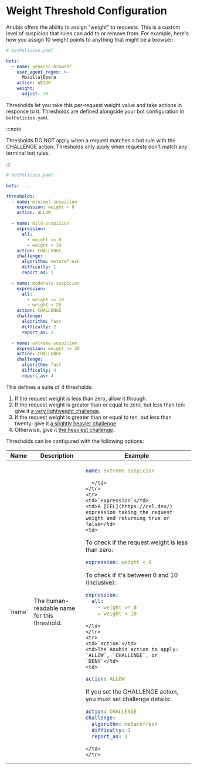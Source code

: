 # Weight Threshold Configuration

Anubis offers the ability to assign "weight" to requests. This is a custom level of suspicion that rules can add to or remove from. For example, here's how you assign 10 weight points to anything that might be a browser:

```yaml
# botPolicies.yaml

bots:
  - name: generic-browser
    user_agent_regex: >-
      Mozilla|Opera
    action: WEIGH
    weight:
      adjust: 10
```

Thresholds let you take this per-request weight value and take actions in response to it. Thresholds are defined alongside your bot configuration in `botPolicies.yaml`.

:::note

Thresholds DO NOT apply when a request matches a bot rule with the CHALLENGE action. Thresholds only apply when requests don't match any terminal bot rules.

:::

```yaml
# botPolicies.yaml

bots: ...

thresholds:
  - name: minimal-suspicion
    expression: weight < 0
    action: ALLOW

  - name: mild-suspicion
    expression:
      all:
        - weight >= 0
        - weight < 10
    action: CHALLENGE
    challenge:
      algorithm: metarefresh
      difficulty: 1
      report_as: 1

  - name: moderate-suspicion
    expression:
      all:
        - weight >= 10
        - weight < 20
    action: CHALLENGE
    challenge:
      algorithm: fast
      difficulty: 2
      report_as: 2

  - name: extreme-suspicion
    expression: weight >= 20
    action: CHALLENGE
    challenge:
      algorithm: fast
      difficulty: 4
      report_as: 4
```

This defines a suite of 4 thresholds:

1. If the request weight is less than zero, allow it through.
2. If the request weight is greater than or equal to zero, but less than ten: give it [a very lightweight challenge](./challenges/metarefresh.mdx).
3. If the request weight is greater than or equal to ten, but less than twenty: give it [a slightly heavier challenge](./challenges/proof-of-work.mdx).
4. Otherwise, give it [the heaviest challenge](./challenges/proof-of-work.mdx).

Thresholds can be configured with the following options:

<table>
  <thead>
  <tr>
    <th>Name</th>
    <th>Description</th>
    <th>Example</th>
    </tr>
  </thead>
  <tbody>
    <tr>
      <td>`name`</td>
      <td>The human-readable name for this threshold.</td>
      <td>

```yaml
name: extreme-suspicion
```

      </td>
    </tr>
    <tr>
    <td>`expression`</td>
    <td>A [CEL](https://cel.dev/) expression taking the request weight and returning true or false</td>
    <td>

To check if the request weight is less than zero:

```yaml
expression: weight < 0
```

To check if it's between 0 and 10 (inclusive):

```yaml
expression:
  all:
    - weight >= 0
    - weight < 10
```

    </td>
    </tr>
    <tr>
    <td>`action`</td>
    <td>The Anubis action to apply: `ALLOW`, `CHALLENGE`, or `DENY`</td>
    <td>

```yaml
action: ALLOW
```

If you set the CHALLENGE action, you must set challenge details:

```yaml
action: CHALLENGE
challenge:
  algorithm: metarefresh
  difficulty: 1
  report_as: 1
```

    </td>
    </tr>

  </tbody>
</table>
